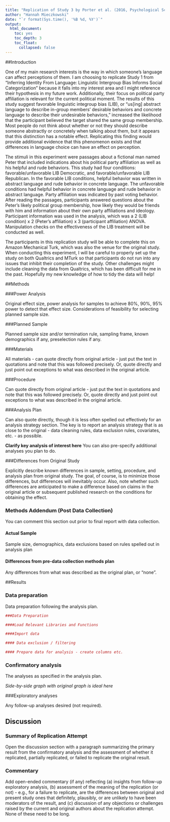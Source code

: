 ```yaml
---
title: "Replication of Study 3 by Porter et al. (2016, Psychological Science)"
author: "Hannah Mieczkowski"
date: "`r format(Sys.time(), '%B %d, %Y')`"
output:
  html_document:
    toc: yes
    toc_depth: 3
    toc_float:
      collapsed: false
---
```


<!-- Replication reports should all use this template to standardize reporting across projects.  These reports will be public supplementary materials that accompany the summary report(s) of the aggregate results. -->

##Introduction

<!-- A short justification for your choice of experiment in terms of your research interests or research program (1 paragraph). This justification should tell us why you chose this particular result – this section is especially important if you are choosing a result outside of the standard MTurk/Psych Sci model.-->
One of my main research interests is the way in which someone's language can affect perceptions of them. I am choosing to replicate Study 1 from "Inferring Identity From Language: Linguistic Intergroup Bias Informs Social Categorization" because it falls into my interest area and I might reference their hypothesis in my future work. Additionally, their focus on political party affiliation is relevant for the current political moment. The results of this study suggest favorable linguistic integroup bias (LIB), or "us[ing] abstract language to  describe in-group members’ desirable behaviors and  concrete language to describe their undesirable
behaviors," increased the likelihood that the participant believed the target shared the same group membership. Most people do not think about whether or not they should describe someone abstractly or concretely when talking about them, but it appears that this distinction has a notable effect. Replicating this finding would provide additional evidence that this phenomenon exists and that differences in language choice can have an effect on perception.

<!-- A description of the stimuli and procedures that will be required to conduct this experiment, and what the challenges will be (1-2 paragraphs). -->
The stimuli in this experiment were passages about a fictional man named Peter that included indications about his political party affiliation as well as his helpful and rude behaviors. This study had four conditions: favorable/unfavorable LIB Democratic, and favorable/unfavorable LIB Republican. In the favorable LIB conditions, helpful behavior was written in abstract language and rude behavior in concrete language. The unfavorable conditions had helpful behavior in concrete language and rude behavior in abstract language. Party affiliation was indicated by past voting behavior. After reading the passages, participants answered questions about the Peter's likely political group membership, how likely they would be friends with him and information about their own party affiliations and ideology. Participant information was used in the analysis, which was a 2 (LIB condition) x 2 (Peter's affiliation) x 3 (participant affiliation) ANOVA. Manipulation checks on the effectiveness of the LIB treatment will be conducted as well.

The participants in this replication study will be able to complete this on Amazon Mechanical Turk, which was also the venue for the original study. When conducting this experiment, I will be careful to properly set up the study on both Qualtrics and MTurk so that participants do not run into any issues that inhibit their completion of the study. Other challenges might include cleaning the data from Qualtrics, which has been difficult for me in the past. Hopefully my new knowledge of how to tidy the data will help!

<!-- A link to the repository and to the original paper (as hosted in your repo). The goal is that we should be able to click on these links and review that your repo is formatted right and look at the original paper. -->


##Methods

###Power Analysis

Original effect size, power analysis for samples to achieve 80%, 90%, 95% power to detect that effect size.  Considerations of feasibility for selecting planned sample size.

###Planned Sample

Planned sample size and/or termination rule, sampling frame, known demographics if any, preselection rules if any.

###Materials

All materials - can quote directly from original article - just put the text in quotations and note that this was followed precisely.  Or, quote directly and just point out exceptions to what was described in the original article.

###Procedure	

Can quote directly from original article - just put the text in quotations and note that this was followed precisely.  Or, quote directly and just point out exceptions to what was described in the original article.

###Analysis Plan

Can also quote directly, though it is less often spelled out effectively for an analysis strategy section.  The key is to report an analysis strategy that is as close to the original - data cleaning rules, data exclusion rules, covariates, etc. - as possible.  

**Clarify key analysis of interest here**  You can also pre-specify additional analyses you plan to do.

###Differences from Original Study

Explicitly describe known differences in sample, setting, procedure, and analysis plan from original study.  The goal, of course, is to minimize those differences, but differences will inevitably occur.  Also, note whether such differences are anticipated to make a difference based on claims in the original article or subsequent published research on the conditions for obtaining the effect.

### Methods Addendum (Post Data Collection)

You can comment this section out prior to final report with data collection.

#### Actual Sample
  Sample size, demographics, data exclusions based on rules spelled out in analysis plan

#### Differences from pre-data collection methods plan
  Any differences from what was described as the original plan, or “none”.


##Results


### Data preparation

Data preparation following the analysis plan.
	
```r
###Data Preparation

####Load Relevant Libraries and Functions

####Import data

#### Data exclusion / filtering

#### Prepare data for analysis - create columns etc.
```

### Confirmatory analysis

The analyses as specified in the analysis plan.  

*Side-by-side graph with original graph is ideal here*

###Exploratory analyses

Any follow-up analyses desired (not required).  

## Discussion

### Summary of Replication Attempt

Open the discussion section with a paragraph summarizing the primary result from the confirmatory analysis and the assessment of whether it replicated, partially replicated, or failed to replicate the original result.  

### Commentary

Add open-ended commentary (if any) reflecting (a) insights from follow-up exploratory analysis, (b) assessment of the meaning of the replication (or not) - e.g., for a failure to replicate, are the differences between original and present study ones that definitely, plausibly, or are unlikely to have been moderators of the result, and (c) discussion of any objections or challenges raised by the current and original authors about the replication attempt.  None of these need to be long.
